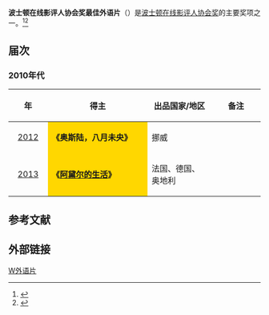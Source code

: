 '''波士顿在线影评人协会奖最佳外语片'''（{{lang-en|'''Boston Online Film Critics Association Award for Best Foreign Language Film'''}}）是[[波士顿在线影评人协会|波士顿在线影评人协会奖]]的主要奖项之一。<ref>{{cite web |url=http://yule.sohu.com/20131208/n391444193.shtml |title=波士顿在线影评人协会奖（The Boston Online Film Critics Association）揭晓。 |accessdate=2013 |publisher=搜狐网 |work= |language=zh-hans |archive-date=2020-03-28 |archive-url=https://web.archive.org/web/20200328060021/https://yule.sohu.com/20131208/n391444193.shtml |dead-url=no }}</ref><ref>{{cite web |url=http://ent.163.com/12/1210/08/8IBN5TEO000300B1.html |title=波士顿在线影评人协会颁发了首届协会奖 |accessdate=2012 |publisher=网易 |work= |language=zh-hans |archive-url=https://web.archive.org/web/20140329081110/http://ent.163.com/12/1210/08/8IBN5TEO000300B1.html |archive-date=2014-03-29 |dead-url=yes }}</ref>

== 届次 ==
=== 2010年代 ===
{| class="wikitable" width="95%" cellpadding="5"
|-
!width="100"|年
!width="450"|得主
!width="250"|出品国家/地区
!width="200"|备注
|-
|style="text-align:center;"| [[第1届波士顿在线影评人协会奖|2012]] ||  style="background:#FFD700;" | '''《奥斯陆，八月未央》'''||  挪威 || 
|-
|style="text-align:center;"| [[第2届波士顿在线影评人协会奖|2013]] || style="background:#FFD700;" |  '''《[[阿黛尔的生活|阿黛尔的生活]]》'''||  法国、德国、奥地利|| 
|}

==参考文献==
{{reflist}}

== 外部链接 ==
{{波士顿在线影评人协会奖}}

[[Category:波士顿在线影评人协会奖|W外语片]]